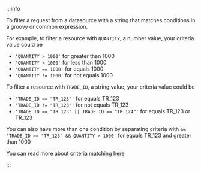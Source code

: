 

:::info
<CollapsibleSlot title="Criteria Matching" description="Criteria use groovy expressions to filter responses from the backend">

To filter a request from a datasource with a string that matches conditions in a groovy or common expression.

For example, to filter a resource with `QUANTITY`, a number value, your criteria value could be
- `'QUANTITY > 1000'` for greater than 1000
- `'QUANTITY < 1000'` for less than 1000
- `'QUANTITY == 1000'` for equals 1000
- `'QUANTITY != 1000'` for not equals 1000

To filter a resource with `TRADE_ID`, a string value, your criteria value could be
- `'TRADE_ID == "TR_123"'` for equals TR_123
- `'TRADE_ID != "TR_123"'` for not equals TR_123
- `'TRADE_ID == "TR_123" || TRADE_ID == "TR_124"'` for equals TR_123 or TR_123

You can also have more than one condition by separating criteria with `&&`
`'TRADE_ID == "TR_123" && QUANTITY > 1000'` for equals TR_123 and greater than 1000

You can read more about criteria matching [here](docs/001_develop/03_client-capabilities/002_server-communications/02_criteria-matching.mdx)

</CollapsibleSlot>

:::
